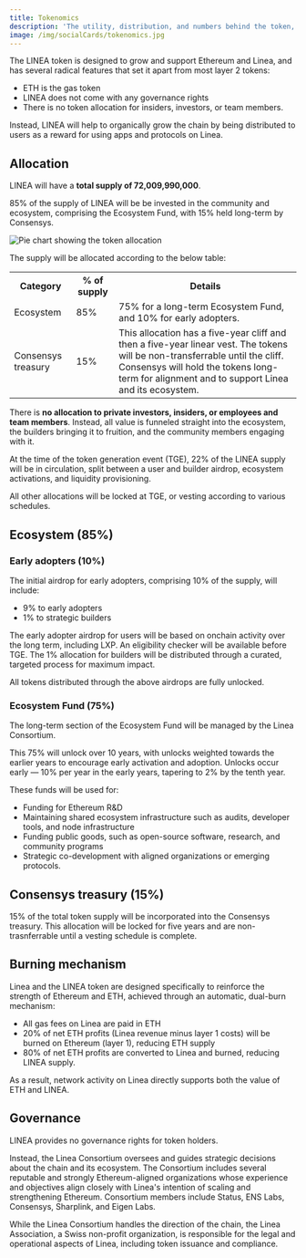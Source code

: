 ```yaml
---
title: Tokenomics
description: 'The utility, distribution, and numbers behind the token, LINEA.'
image: /img/socialCards/tokenomics.jpg
---
```


The LINEA token is designed to grow and support Ethereum and Linea, and has several radical features 
that set it apart from most layer 2 tokens:
- ETH is the gas token
- LINEA does not come with any governance rights
- There is no token allocation for insiders, investors, or team members.

Instead, LINEA will help to organically grow the chain by being distributed to users as a reward for 
using apps and protocols on Linea. 

## Allocation

LINEA will have a **total supply of 72,009,990,000**.

85% of the supply of LINEA will be be invested in the community and ecosystem, comprising the 
Ecosystem Fund, with 15% held long-term by Consensys.

<div class="center-container">
  <div class="img-large">
    <img
      src="/img/technology/tokenomics/allocation.png"
      alt="Pie chart showing the token allocation"
    />
  </div>
</div>

The supply will be allocated according to the below table:

<table>
	<tr>
		<th>Category</th>
		<th>% of supply</th>
		<th>Details</th>
	</tr>
	<tr>
		<td>Ecosystem</td>
		<td>85%</td>
		<td>75% for a long-term Ecosystem Fund, and 10% for early adopters.</td>
	</tr>
	<tr>
		<td>Consensys treasury</td>
		<td>15%</td>
		<td>This allocation has a five-year cliff and then a five-year linear vest.
		The tokens will be non-transferrable until the cliff. Consensys will hold
		the tokens long-term for alignment and to support Linea and its ecosystem.</td>
	</tr>
</table>

There is **no allocation to private investors, insiders, or employees and team members**. Instead, 
all value is funneled straight into the ecosystem, the builders bringing it to fruition, and the 
community members engaging with it. 

At the time of the token generation event (TGE), 22% of the LINEA supply will be in circulation, 
split between a user and builder airdrop, ecosystem activations, and liquidity provisioning.

All other allocations will be locked at TGE, or vesting according to various schedules.

## Ecosystem (85%)

### Early adopters (10%)

The initial airdrop for early adopters, comprising 10% of the supply, will include:
- 9% to early adopters
- 1% to strategic builders

The early adopter airdrop for users will be based on onchain activity over the long term, including 
LXP. An eligibility checker will be available before TGE. The 1% allocation for builders will be 
distributed through a curated, targeted process for maximum impact.
	
All tokens distributed through the above airdrops are fully unlocked.

### Ecosystem Fund (75%)

The long-term section of the Ecosystem Fund will be managed by the Linea Consortium.

This 75% will unlock over 10 years, with unlocks weighted towards the earlier years to encourage 
early activation and adoption. Unlocks occur early — 10% per year in the early years, tapering to 2% 
by the tenth year.

These funds will be used for:
- Funding for Ethereum R&D
- Maintaining shared ecosystem infrastructure such as audits, developer tools, and node infrastructure
- Funding public goods, such as open-source software, research, and community programs
- Strategic co-development with aligned organizations or emerging protocols.

## Consensys treasury (15%)

15% of the total token supply will be incorporated into the Consensys treasury. This allocation will 
be locked for five years and are non-trasnferrable until a vesting schedule is complete.

## Burning mechanism

Linea and the LINEA token are designed specifically to reinforce the strength of Ethereum and ETH, 
achieved through an automatic, dual-burn mechanism:
- All gas fees on Linea are paid in ETH
- 20% of net ETH profits (Linea revenue minus layer 1 costs) will be burned on Ethereum (layer 1), 
  reducing ETH supply
- 80% of net ETH profits are converted to Linea and burned, reducing LINEA supply.

As a result, network activity on Linea directly supports both the value of ETH and LINEA. 

## Governance

LINEA provides no governance rights for token holders. 

Instead, the Linea Consortium oversees and guides strategic decisions about the chain and its 
ecosystem. The Consortium includes several reputable and strongly Ethereum-aligned organizations 
whose experience and objectives align closely with Linea's intention of scaling and strengthening 
Ethereum. Consortium members include Status, ENS Labs, Consensys, Sharplink, and Eigen Labs. 

While the Linea Consortium handles the direction of the chain, the Linea Association, a Swiss 
non-profit organization, is responsible for the legal and operational aspects of Linea, including 
token issuance and compliance.  
